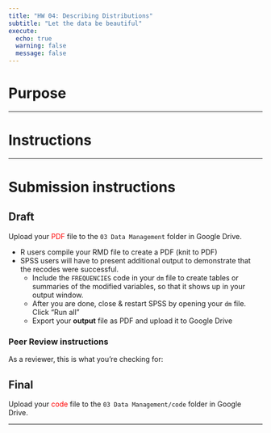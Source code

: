 ```yaml
---
title: "HW 04: Describing Distributions"
subtitle: "Let the data be beautiful"
execute:
  echo: true
  warning: false
  message: false
---
```


# Purpose


----

# Instructions 


----

# Submission instructions

## Draft

Upload your <span style="color:red">PDF</span> file to the `03 Data Management` folder in Google Drive. 

* R users compile your RMD file to create a PDF (knit to PDF)
* SPSS users will have to present additional output to demonstrate that the recodes were successful. 
    - Include the `FREQUENCIES` code in your `dm` file to create tables or summaries of the modified variables, so that it shows up in your output window. 
    - After you are done, close & restart SPSS by opening your `dm` file. Click "Run all" 
    - Export your **output** file as PDF and upload it to Google Drive

### Peer Review instructions

As a reviewer, this is what you're checking for: 



## Final
Upload your <span style="color:red">code</span> file to the `03 Data Management/code` folder in Google Drive. 



----

    